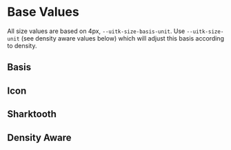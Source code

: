 
<Meta title="Documentation/Styles and Theming/Foundations/Size" />

# Base Values

All size values are based on 4px, `--uitk-size-basis-unit`. Use `--uitk-size-unit` (see density aware values below) which will adjust this basis according to density.

## Basis

<Canvas>
  <Story name="Basis">
    <DocGrid>
      <SpacingBlock spacingVar="--uitk-size-basis-unit" />
    </DocGrid>
  </Story>
</Canvas>

## Icon

<Canvas>
  <Story name="Icon">
    <DocGrid>
      <SpacingBlock spacingVar="--uitk-size-graphic-small" />
      <SpacingBlock spacingVar="--uitk-size-graphic-medium" />
      <SpacingBlock spacingVar="--uitk-size-graphic-large" />
    </DocGrid>
  </Story>
</Canvas>

## Sharktooth

<Canvas>
  <Story name="Sharktooth">
    <DocGrid>
      <SpacingBlock spacingVar="--uitk-size-sharktooth-width" />
      <SpacingBlock spacingVar="--uitk-size-sharktooth-height" />
    </DocGrid>
  </Story>
</Canvas>

## Density Aware

<Canvas>
  <Story name="Density Aware">
    <DocGrid>
      <SpacingBlock spacingVar="--uitk-size-unit" />
      <SpacingBlock spacingVar="--uitk-size-base" />
      <SpacingBlock spacingVar="--uitk-size-adornment" />
      <SpacingBlock spacingVar="--uitk-size-appheader" />
      <SpacingBlock spacingVar="--uitk-size-bottom-border" />
      <SpacingBlock spacingVar="--uitk-size-brandbar" />
      <SpacingBlock spacingVar="--uitk-size-formfield-top" />
      <SpacingBlock spacingVar="--uitk-size-inline-divider" />
      <SpacingBlock spacingVar="--uitk-size-logo" />
      <SpacingBlock spacingVar="--uitk-size-pill" />
      <SpacingBlock spacingVar="--uitk-size-selection" />
      <SpacingBlock spacingVar="--uitk-size-stackable" />
      <SpacingBlock spacingVar="--uitk-size-switch" />
      <SpacingBlock spacingVar="--uitk-size-toggle-group-button" />
      <SpacingBlock spacingVar="--uitk-size-toolbar" />
    </DocGrid>
  </Story>
</Canvas>
